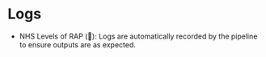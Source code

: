 # Logs {#sec-logs}

:::{.guidelines}
* NHS Levels of RAP (🥈): Logs are automatically recorded by the pipeline to ensure outputs are as expected.
:::